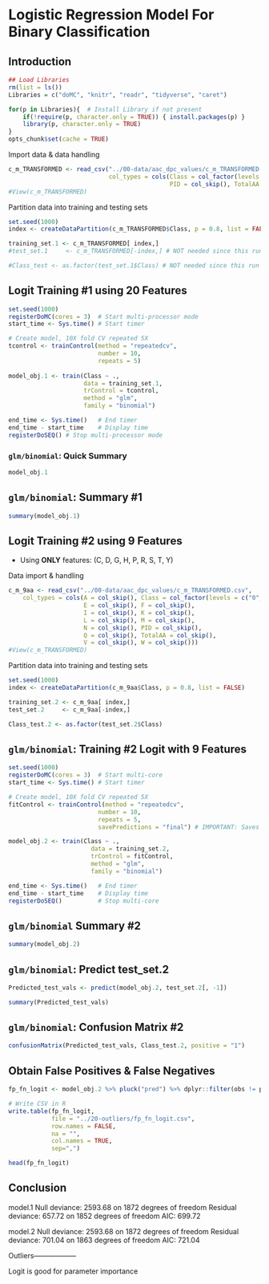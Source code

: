 # Logistic Regression Model For Binary Classification

## Introduction

```r
## Load Libraries
rm(list = ls())
Libraries = c("doMC", "knitr", "readr", "tidyverse", "caret")

for(p in Libraries){  # Install Library if not present
    if(!require(p, character.only = TRUE)) { install.packages(p) }
    library(p, character.only = TRUE)
}
opts_chunk$set(cache = TRUE)
```

Import data & data handling
```r
c_m_TRANSFORMED <- read_csv("../00-data/aac_dpc_values/c_m_TRANSFORMED.csv",
                            col_types = cols(Class = col_factor(levels = c("0","1")), 
                                             PID = col_skip(), TotalAA = col_skip()))
#View(c_m_TRANSFORMED)
```

Partition data into training and testing sets
```r
set.seed(1000)
index <- createDataPartition(c_m_TRANSFORMED$Class, p = 0.8, list = FALSE)

training_set.1 <- c_m_TRANSFORMED[ index,]
#test_set.1     <- c_m_TRANSFORMED[-index,] # NOT needed since this run is not kept

#Class_test <- as.factor(test_set.1$Class) # NOT needed since this run is not kept
```

## Logit Training #1 using 20 Features
```r
set.seed(1000)
registerDoMC(cores = 3)  # Start multi-processor mode 
start_time <- Sys.time() # Start timer

# Create model, 10X fold CV repeated 5X
tcontrol <- trainControl(method = "repeatedcv",
                         number = 10,
                         repeats = 5)
                         
model_obj.1 <- train(Class ~ .,
                     data = training_set.1,
                     trControl = tcontrol,
                     method = "glm",
                     family = "binomial")

end_time <- Sys.time()   # End timer
end_time - start_time    # Display time
registerDoSEQ() # Stop multi-processor mode 
```

### `glm/binomial`: Quick Summary
```r
model_obj.1
```

## `glm/binomial`: Summary #1
```r
summary(model_obj.1)
```

## Logit Training #2 using 9 Features

- Using **ONLY** features: (C, D, G, H, P, R, S, T, Y)

Data import & handling
```r
c_m_9aa <- read_csv("../00-data/aac_dpc_values/c_m_TRANSFORMED.csv", 
    col_types = cols(A = col_skip(), Class = col_factor(levels = c("0", "1")), 
                     E = col_skip(), F = col_skip(), 
                     I = col_skip(), K = col_skip(), 
                     L = col_skip(), M = col_skip(), 
                     N = col_skip(), PID = col_skip(), 
                     Q = col_skip(), TotalAA = col_skip(), 
                     V = col_skip(), W = col_skip()))
#View(c_m_TRANSFORMED)
```

Partition data into training and testing sets
```r
set.seed(1000)
index <- createDataPartition(c_m_9aa$Class, p = 0.8, list = FALSE)

training_set.2 <- c_m_9aa[ index,]
test_set.2     <- c_m_9aa[-index,]

Class_test.2 <- as.factor(test_set.2$Class)
```

## `glm/binomial`: Training #2 Logit with 9 Features
```r
set.seed(1000)
registerDoMC(cores = 3)  # Start multi-core
start_time <- Sys.time() # Start timer

# Create model, 10X fold CV repeated 5X
fitControl <- trainControl(method = "repeatedcv",
                         number = 10,
                         repeats = 5,
                         savePredictions = "final") # IMPORTANT: Saves predictions for retreival

model_obj.2 <- train(Class ~ .,
                       data = training_set.2,
                       trControl = fitControl,
                       method = "glm",
                       family = "binomial")

end_time <- Sys.time()   # End timer
end_time - start_time    # Display time
registerDoSEQ()          # Stop multi-core
```

## `glm/binomial` Summary #2
```r
summary(model_obj.2)
```

## `glm/binomial`: Predict test_set.2
```r
Predicted_test_vals <- predict(model_obj.2, test_set.2[, -1])

summary(Predicted_test_vals)
```

## `glm/binomial`: Confusion Matrix #2
```r
confusionMatrix(Predicted_test_vals, Class_test.2, positive = "1")
```

## Obtain False Positives & False Negatives
```r
fp_fn_logit <- model_obj.2 %>% pluck("pred") %>% dplyr::filter(obs != pred)

# Write CSV in R
write.table(fp_fn_logit, 
            file = "../20-outliers/fp_fn_logit.csv", 
            row.names = FALSE, 
            na = "", 
            col.names = TRUE, 
            sep=",")

head(fp_fn_logit)
```



## Conclusion

model.1
   Null deviance: 2593.68  on 1872  degrees of freedom
Residual deviance:  657.72  on 1852  degrees of freedom
AIC: 699.72

model.2
    Null deviance: 2593.68  on 1872  degrees of freedom
Residual deviance:  701.04  on 1863  degrees of freedom
AIC: 721.04


Outliers------------------

Logit is good for parameter importance



